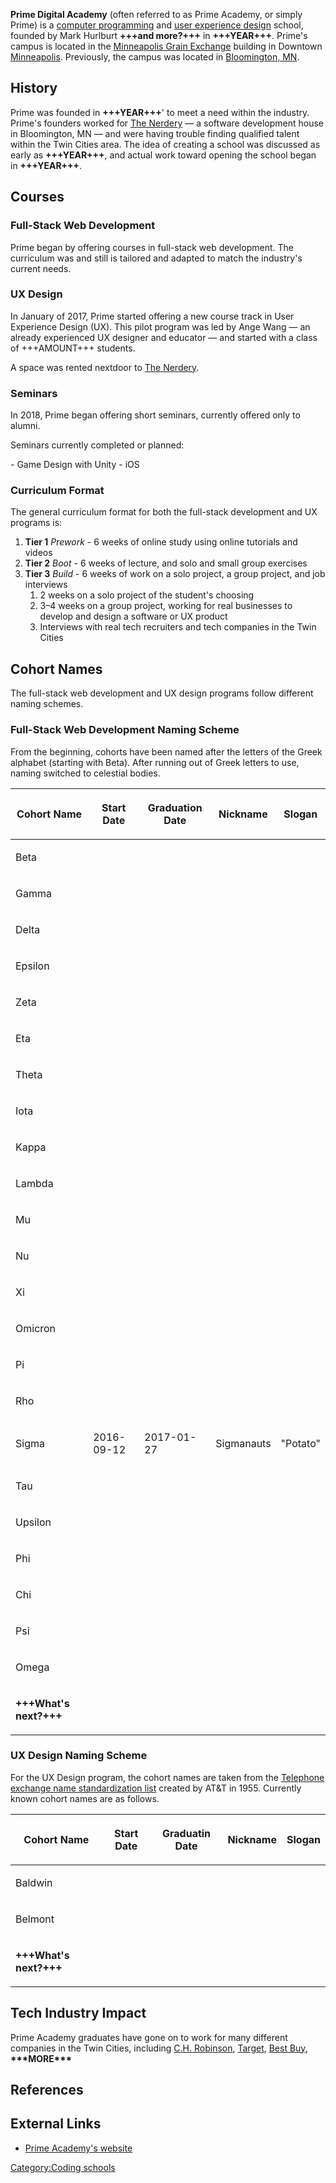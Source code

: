 <!--
	Below is an "Infobox" — markup for the little sidebar box thing that appears on all Wikipedia entries. Most of this information we won't need to add, but I wanted to leave it all there if people can come up with anything to add to the categories.
-->

{{Infobox school
	| name                    = Prime Digital Academy
	| native_name             =
	| latin_name              =
	| logo                    =
	| logo_size               =
	| logo_alt                =
	| seal_image              =
	| seal_size               =
	| seal_alt                =
	| image                   =
	| image_size              =
	| alt                     =
	| caption                 =
	| mottoes                 = Code Tomorrow, Read/Write/Speak/Teach
	| motto_translation       =
	| address                 = 301 4th Ave S., Suite 577
	| city                    = [[Minneapolis, Minnesota|Minneapolis]]
	| state                   = [[Minnesota]]
	| county                  = [[Hennepin County, Minnesota|Hennepin County]]
	| zipcode                 = 55415
	| country                 = [[United States]]
	| coordinates             = {{Coord|44.978069|-93.263490}} <!-- {{Coord|LAT|LON|display=inline,title}} -->
	| coordinates_footnotes   =
	| pushpin_map             =
	| pushpin_image           =
	| pushpin_mapsize         =
	| pushpin_map_alt         =
	| pushpin_map_caption     =
	| pushpin_label           =
	| pushpin_label_position  =
	| other_name              = Prime Academy, Prime
	| schooltype              =
	| fundingtype             =
	| type                    = [[Coding Bootcamp]]
	| established             = <!-- {{Start date|YYYY|MM|DD|df=y}} -->
	| founded                 =
	| opened                  =
	| founder                 = Mark Hurlburt <!-- or | founders = -->
	| status                  =
	| closed                  =
	| locale                  =
	| school_board            =
	| district                =
	| us_nces_district_id     =
	| LEA                     =
	| educational_authority   = <!-- or | authority = -->
	| category                = <!-- use | category_label = to override the default label -->
	| oversight               = <!-- use | oversight_label = to override the default label -->
	| authorizer              =
	| superintendent          =
	| trustee                 =
	| specialist              = <!-- or | specialists = -->
	| session                 =
	| number                  =
	| school_code             =
	| MOE                     =
	| ofsted                  =
	| ceeb                    =
	| us_nces_school_id       =
	| president               =
	| chair                   = <!-- use | chair_label = to override the default label -->
	| chairman                = <!-- use | chairman_label = to override the default label -->
	| chairperson             = <!-- use | chairperson_label = to override the default label -->
	| dean                    =
	| administrator           =
	| rector                  =
	| director                =
	| principal               = <!-- use | principal_label = to override the default label -->
	| campus_director         =
	| headmistress            =
	| headmaster              =
	| head_of_school          =
	| head_teacher            =
	| executive_headteacher   =
	| acting_headteacher      =
	| head                    = <!-- use | head_name = to override the default label -->
	| officer_in_charge       =
	| chaplain                =
	| staff                   =
	| faculty                 =
	| teaching_staff          =
	| employees               =
	| key_people              =
	| grades                  = <!-- use | grades_label = to override the default label -->
	| years                   =
	| years_taught            = <!-- use | nursery_years_taught =, | primary_years_taught =, | secondary_years_taught = for additional information -->
	| enrollment              = <!-- or | enrolment = -->
	| enrollment_as_of        = <!-- or | enrolment_as_of = -->
	| average_class_size      = 12
	| classes_offered         = Full-Stack Software Development, User Experience Design
	| language                = English, JavaScript, HTML, CSS, SQL
	| classrooms              = 4
	| campuses                = 1
	| campus                  =
	| campus_size             =
	| area                    =
	| campus_type             =
	| student_union           = <!-- use | student_union_label = to override the default label -->
	| colors                  = <!-- or | colours = -->
	| school_colors           = <!-- or | school_colours = -->
	| slogan                  =
	| sports                  =
	| nickname                =
	| teams                   = <!-- use | teams_label = to override the default label -->
	| team_name               =
	| rival                   = <!-- or | rivals = -->
	| accreditation           = <!-- or | accreditations = -->
	| ranking                 =
	| USNWR_ranking           =
	| national_ranking        =
	| bar_pass_rate           =
	| school_roll             =
	| decile                  =
	| fees                    =
	| annual_tuition          =
	| tuition                 =
	| revenue                 =
	| communities             =
	| feeder_schools          =
	| feeder_to               =
	| graduates               =
	| graduates_year          =
	| affiliation             = <!-- or | affiliations = -->
	| alumni                  =
	| nobel_laureates         =
	| information             = <!-- do not enter phone numbers or email addresses -->
	| website                 = {{URL|primeacademy.io}}
	| footnotes               =
	| picture                 =
	| picture_caption         =
	| picture2                =
	| picture_caption2        =
	| lastupdate              = <!-- {{subst:Date}} or {{subst:Date|2=mdy}} -->
}}

'''Prime Digital Academy''' (often referred to as Prime Academy, or simply Prime) is a [[computer programming]] and [[user experience design]] school, founded by Mark Hurlburt '''+++and more?+++''' in '''+++YEAR+++'''. Prime's campus is located in the [[Minneapolis Grain Exchange]] building in Downtown [[Minneapolis]]. Previously, the campus was located in [[Bloomington, Minnesota|Bloomington, MN]].

==History==

Prime was founded in '''+++YEAR+++'''' to meet a need within the industry. Prime's founders worked for [[The Nerdery]] — a software development house in Bloomington, MN — and were having trouble finding qualified talent within the Twin Cities area. The idea of creating a school was discussed as early as '''+++YEAR+++''', and actual work toward opening the school began in '''+++YEAR+++'''.

==Courses==

===Full-Stack Web Development===

Prime began by offering courses in full-stack web development. The curriculum was and still is tailored and adapted to match the industry's current needs.

===UX Design===

In January of 2017, Prime started offering a new course track in User Experience Design (UX). This pilot program was led by Ange Wang — an already experienced UX designer and educator — and started with a class of +++AMOUNT+++ students.

A space was rented nextdoor to [[The Nerdery]].

===Seminars===

In 2018, Prime began offering short seminars, currently offered only to alumni.

Seminars currently completed or planned:

- Game Design with Unity
- iOS

===Curriculum Format===

The general curriculum format for both the full-stack development and UX programs is:

# '''Tier 1''' ''Prework'' - 6 weeks of online study using online tutorials and videos
# '''Tier 2''' ''Boot'' - 6 weeks of lecture, and solo and small group exercises
# '''Tier 3''' ''Build'' - 6 weeks of work on a solo project, a group project, and job interviews
## 2 weeks on a solo project of the student's choosing
## 3–4 weeks on a group project, working for real businesses to develop and design a software or UX product
## Interviews with real tech recruiters and tech companies in the Twin Cities

==Cohort Names==

The full-stack web development and UX design programs follow different naming schemes.

===Full-Stack Web Development Naming Scheme===

From the beginning, cohorts have been named after the letters of the Greek alphabet (starting with Beta). After running out of Greek letters to use, naming switched to celestial bodies.

{| class=wikitable
	|-
	! Cohort Name
	! Start Date
	! Graduation Date
	! Nickname
	! Slogan
	|-
	| Beta
	|
	|
	|
	|
	|-
	| Gamma
	|
	|
	|
	|
	|-
	| Delta
	|
	|
	|
	|
	|-
	| Epsilon
	|
	|
	|
	|
	|-
	| Zeta
	|
	|
	|
	|
	|-
	| Eta
	|
	|
	|
	|
	|-
	| Theta
	|
	|
	|
	|
	|-
	| Iota
	|
	|
	|
	|
	|-
	| Kappa
	|
	|
	|
	|
	|-
	| Lambda
	|
	|
	|
	|
	|-
	| Mu
	|
	|
	|
	|
	|-
	| Nu
	|
	|
	|
	|
	|-
	| Xi
	|
	|
	|
	|
	|-
	| Omicron
	|
	|
	|
	|
	|-
	| Pi
	|
	|
	|
	|
	|-
	| Rho
	|
	|
	|
	|
	|-
	| Sigma
	| 2016-09-12
	| 2017-01-27
	| Sigmanauts
	| "Potato"
	|-
	| Tau
	|
	|
	|
	|
	|-
	| Upsilon
	|
	|
	|
	|
	|-
	| Phi
	|
	|
	|
	|
	|-
	| Chi
	|
	|
	|
	|
	|-
	| Psi
	|
	|
	|
	|
	|-
	| Omega
	|
	|
	|
	|
	|-
	| '''+++What's next?+++'''
	|
	|
	|
	|
|}

===UX Design Naming Scheme===

For the UX Design program, the cohort names are taken from the [[Telephone_exchange_names#Standardization|Telephone exchange name standardization list]] created by AT&T in 1955. Currently known cohort names are as follows.

{| class=wikitable
	|-
	! Cohort Name
	! Start Date
	! Graduatin Date
	! Nickname
	! Slogan
	|-
	| Baldwin
	|
	|
	|
	|
	|-
	| Belmont
	|
	|
	|
	|
	|-
	| '''+++What's next?+++'''
	|
	|
	|
	|
|}

==Tech Industry Impact==

Prime Academy graduates have gone on to work for many different companies in the Twin Cities, including [[C. H. Robinson|C.H. Robinson]], [[Target Corporation|Target]], [[Best Buy]], '''***MORE***'''

==References==

{{reflist}}

==External Links==

* [http://primeacademy.io Prime Academy's website]

[[Category:Coding schools]]
